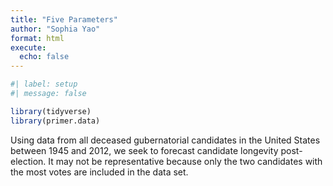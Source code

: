 ```yaml
---
title: "Five Parameters"
author: "Sophia Yao"
format: html
execute:
  echo: false
---
```


```r
#| label: setup
#| message: false

library(tidyverse)
library(primer.data)
```

Using data from all deceased gubernatorial candidates in the United States between 1945 and 2012, we seek to forecast candidate longevity post-election. It may not be representative because only the two candidates with the most votes are included in the data set.
